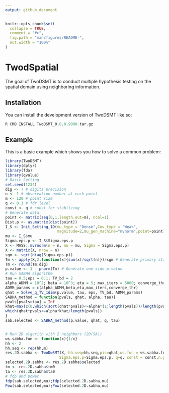 ```yaml
---
output: github_document
---
```


<!-- README.md is generated from README.Rmd. Please edit that file -->

```r
knitr::opts_chunk$set(
  collapse = TRUE,
  comment = "#>",
  fig.path = "man/figures/README-",
  out.width = "100%"
)
```

# TwodSpatial

<!-- badges: start -->
<!-- badges: end -->

The goal of TwoDSMT is to conduct multiple hypothesis testing on the spatial domain using neighboring information.

## Installation

You can install the development version of TwoDSMT like so:

``` r
R CMD INSTALL TwoDSMT_0.0.0.9000.tar.gz
```

## Example

This is a basic example which shows you how to solve a common problem:

```r
library(TwoDSMT)
library(dplyr)
library(fda)
library(qvalue)
# Basic Setting
set.seed(1234)
dig <- 7 # digits precision
n <- 1 # observation number at each point
m <- 120 # point size
q <- 0.1 # fdr level
const <- q # const for stablizing
# Generate data
point <- matrix(seq(0,1,length.out=m), ncol=1)
Dist.p <- as.matrix(dist(point))
I_S <- Init_Setting_1D(mu_type = "Dense",Cov_type = "Weak",
                       magnitude=2,mu_gen_machine="mvnorm",point=point)
mu <- I_S$mu
Sigma.eps.p <- I_S$Sigma.eps.p
X <- MASS::mvrnorm(n = n, mu = mu, Sigma = Sigma.eps.p)
X <- matrix(X, nrow = n)
sgm <- sqrt(diag(Sigma.eps.p))
Tm <- apply(X,2,function(x){sum(x)/sqrt(n)})/sgm # Generate primary statistics
Tm <- round(Tm,dig)
p.value <- 1 - pnorm(Tm) # Generate one-side p.value
# Run SABHA algorithm
tau = 0.5;eps = 0.1; TV_bd = 2
alpha_ADMM = 10^2; beta = 10^3; eta = 5; max_iters = 5000; converge_thr = 1e-4 # parameters for ADMM
ADMM_params = c(alpha_ADMM,beta,eta,max_iters,converge_thr)
qhat = Solve_q_TV_1dim(p.value, tau, eps, TV_bd, ADMM_params)
SABHA_method = function(pvals, qhat, alpha, tau){
pvals[pvals>tau] = Inf
khat=max(c(0,which(sort(qhat*pvals)<=alpha*(1:length(pvals))/length(pvals))))
which(qhat*pvals<=alpha*khat/length(pvals))
}
sab.selected <- SABHA_method(p.value, qhat, q, tau)


# Run 2D algorith with 2 neighbors (2D(SA))
ws.sabha.fun <- function(x){1/x}
hh <- 2
hh.seq <- rep(hh,m)
res.2D.sabha <- TwoDwSMT(X, hh.seq=hh.seq,pis=qhat,ws.fun = ws.sabha.fun,Dist.p=Dist.p,
                        Sigma.eps.p=Sigma.eps.p, q=q, const = const,n.group.max=5)
selected.2D.sabha <- res.2D.sabha$selected
tm <- res.2D.sabha$tm0
ta <- res.2D.sabha$ta0
# fdp and power
fdp(sab.selected,mu);fdp(selected.2D.sabha,mu)
Pow(sab.selected,mu);Pow(selected.2D.sabha,mu)
```
